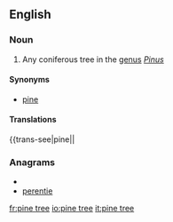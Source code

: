 ==English==

===Noun===
{{en-noun|sg=[[pine]] [[tree]]}}

# Any coniferous tree in the [[genus]] ''[[Pinus]]''

====Synonyms====
* [[pine]]

====Translations====
{{trans-see|pine||

===Anagrams===
* {{alphagram|eeeinprt}}
* [[perentie#English|perentie]]

[[fr:pine tree]]
[[io:pine tree]]
[[it:pine tree]]